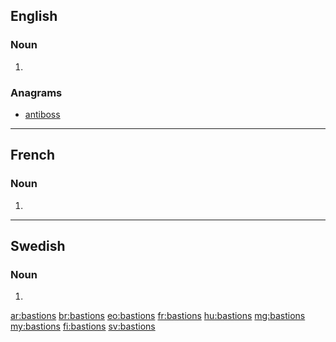 ==English==

===Noun===
{{head|en|plural}}

# {{plural of|bastion|lang=en}}

===Anagrams===
* [[antiboss#English|antiboss]]

----

==French==

===Noun===
{{head|fr|plural|g=m}}

# {{plural of|bastion|lang=fr}}

----

==Swedish==

===Noun===
{{head|sv|noun form}}

# {{sv-noun-form-indef-gen|bastion}}

[[ar:bastions]]
[[br:bastions]]
[[eo:bastions]]
[[fr:bastions]]
[[hu:bastions]]
[[mg:bastions]]
[[my:bastions]]
[[fi:bastions]]
[[sv:bastions]]